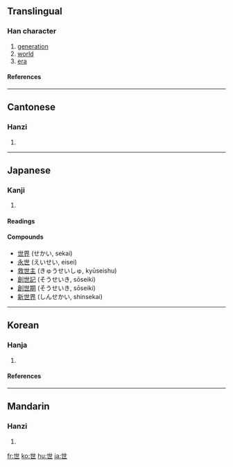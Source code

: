 {{see|丗}}<!-- may be replaced by zh-forms -->
==Translingual==
{{stroke order|type=animate}}

===Han character===
{{Han char|rn=1|rad=一|as=04|sn=5|four=4471<sub>7</sub>|canj=心廿 (PT)}}

# [[generation]]
# [[world]]
# [[era]]

====References====
{{Han ref|kx=0077.110|dkj=00031|dj=0155.020|hdz=10014.060|uh=4E16|ud=19990|bh=A540|bd=42304}}

----

==Cantonese==

===Hanzi===
{{yue-hanzi|jyut=|y=sai3}}

# {{defn|Cantonese}}

----

==Japanese==

===Kanji===
{{ja-kanji|grade=3|rs=一04}}

# {{defn|Japanese}}

====Readings====
{{ja-readings|on=[[せ]] (se), [[せい]] (sei)|kun=[[よ]] (yo)}}

====Compounds====
*[[世界]] (せかい, sekai)
*[[永世]] (えいせい, eisei)
*[[救世主]] (きゅうせいしゅ, kyūseishu)
*[[創世記]] (そうせいき, sōseiki)
*[[創世期]] (そうせいき, sōseiki)
*[[新世界]] (しんせかい, shinsekai)

----

==Korean==

===Hanja===
{{ko-hanja|hangeul=세|rv=se|mr=se|eumhun=인간|ehrv=in-gan|ehmr=in'gan|ehy=}}

# {{defn|Korean}}

====References====
{{Hanja ref|nav=10081}}

----

==Mandarin==

===Hanzi===
{{cmn-hanzi|pin=[[shì]] ([[shi4]])|wg=shih<sup>4</sup>}}

# {{defn|Mandarin}}

[[fr:世]]
[[ko:世]]
[[hu:世]]
[[ja:世]]